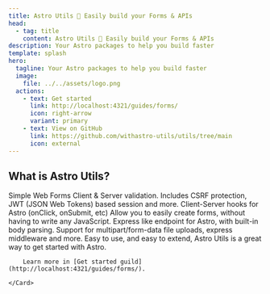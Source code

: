 ```yaml
---
title: Astro Utils 🚀 Easily build your Forms & APIs
head:
  - tag: title
    content: Astro Utils 🚀 Easily build your Forms & APIs
description: Your Astro packages to help you build faster
template: splash
hero:
  tagline: Your Astro packages to help you build faster
  image:
    file: ../../assets/logo.png
  actions:
    - text: Get started
      link: http://localhost:4321/guides/forms/
      icon: right-arrow
      variant: primary
    - text: View on GitHub
      link: https://github.com/withastro-utils/utils/tree/main
      icon: external
---
```



## What is Astro Utils?

<CardGrid stagger>
	<Card title="Web Forms" icon="pencil">
		Simple Web Forms Client & Server validation. Includes CSRF protection, JWT (JSON Web Tokens) based session and more.
	</Card>
	<Card title="Astro Hooks" icon="add-document">
		Client-Server hooks for Astro (onClick, onSubmit, etc)
        Allow you to easily create forms, without having to write any JavaScript.
	</Card>
	<Card title="Express Endpoint" icon="setting">
		Express like endpoint for Astro, with built-in body parsing.
        Support for multipart/form-data file uploads, express middleware and more.
	</Card>
	<Card title="Read the docs" icon="open-book">
        Easy to use, and easy to extend, Astro Utils is a great way to get started with Astro.

		Learn more in [Get started guild](http://localhost:4321/guides/forms/).

	</Card>
</CardGrid>
